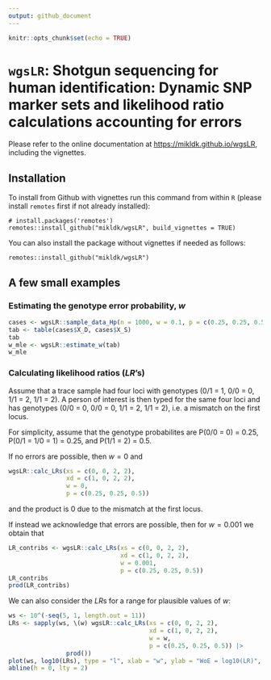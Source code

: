 ```yaml
---
output: github_document
---
```


```r
knitr::opts_chunk$set(echo = TRUE)
```

# `wgsLR`: Shotgun sequencing for human identification: Dynamic SNP marker sets and likelihood ratio calculations accounting for errors

Please refer to the online documentation at <https://mikldk.github.io/wgsLR>, including the vignettes.


## Installation

To install from Github with vignettes run this command from 
within `R` (please install `remotes` first if not already installed):

```
# install.packages('remotes')
remotes::install_github("mikldk/wgsLR", build_vignettes = TRUE)
```

You can also install the package without vignettes if needed as follows:

```
remotes::install_github("mikldk/wgsLR")
```

## A few small examples

### Estimating the genotype error probability, $w$

```r
cases <- wgsLR::sample_data_Hp(n = 1000, w = 0.1, p = c(0.25, 0.25, 0.5))
tab <- table(cases$X_D, cases$X_S)
tab
w_mle <- wgsLR::estimate_w(tab)
w_mle
```

### Calculating likelihood ratios ($LR$'s)

Assume that a trace sample had four loci with genotypes (0/1 = 1, 0/0 = 0, 1/1 = 2, 1/1 = 2).
A person of interest is then typed for the same four loci and 
has genotypes (0/0 = 0, 0/0 = 0, 1/1 = 2, 1/1 = 2), i.e. a mismatch on the first locus.

For simplicity, assume that the genotype probabilites are 
P(0/0 = 0) = 0.25, 
P(0/1 = 1/0 = 1) = 0.25, and 
P(1/1 = 2) = 0.5.

If no errors are possible, then $w=0$ and

```r
wgsLR::calc_LRs(xs = c(0, 0, 2, 2), 
                xd = c(1, 0, 2, 2), 
                w = 0, 
                p = c(0.25, 0.25, 0.5))
```

and the product is 0 due to the mismatch at the first locus.

If instead we acknowledge that errors are possible, then for $w = 0.001$ we obtain that

```r
LR_contribs <- wgsLR::calc_LRs(xs = c(0, 0, 2, 2), 
                               xd = c(1, 0, 2, 2), 
                               w = 0.001, 
                               p = c(0.25, 0.25, 0.5))
LR_contribs
prod(LR_contribs)
```

We can also consider the $LR$s for a range for plausible values of $w$:

```r
ws <- 10^(-seq(5, 1, length.out = 11))
LRs <- sapply(ws, \(w) wgsLR::calc_LRs(xs = c(0, 0, 2, 2), 
                                       xd = c(1, 0, 2, 2), 
                                       w = w, 
                                       p = c(0.25, 0.25, 0.5)) |> 
                prod())
plot(ws, log10(LRs), type = "l", xlab = "w", ylab = "WoE = log10(LR)", log = "x")
abline(h = 0, lty = 2)
```

